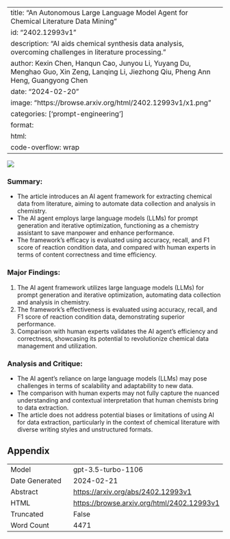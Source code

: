 
---
title: "An Autonomous Large Language Model Agent for Chemical Literature Data Mining"
id: "2402.12993v1"
description: "AI aids chemical synthesis data analysis, overcoming challenges in literature processing."
author: Kexin Chen, Hanqun Cao, Junyou Li, Yuyang Du, Menghao Guo, Xin Zeng, Lanqing Li, Jiezhong Qiu, Pheng Ann Heng, Guangyong Chen
date: "2024-02-20"
image: "https://browse.arxiv.org/html/2402.12993v1/x1.png"
categories: ['prompt-engineering']
format:
  html:
    code-overflow: wrap
---

![](https://browse.arxiv.org/html/2402.12993v1/x1.png)

### **Summary:**
- The article introduces an AI agent framework for extracting chemical data from literature, aiming to automate data collection and analysis in chemistry.
- The AI agent employs large language models (LLMs) for prompt generation and iterative optimization, functioning as a chemistry assistant to save manpower and enhance performance.
- The framework's efficacy is evaluated using accuracy, recall, and F1 score of reaction condition data, and compared with human experts in terms of content correctness and time efficiency.

### **Major Findings:**
1. The AI agent framework utilizes large language models (LLMs) for prompt generation and iterative optimization, automating data collection and analysis in chemistry.
2. The framework's effectiveness is evaluated using accuracy, recall, and F1 score of reaction condition data, demonstrating superior performance.
3. Comparison with human experts validates the AI agent's efficiency and correctness, showcasing its potential to revolutionize chemical data management and utilization.

### **Analysis and Critique:**
- The AI agent's reliance on large language models (LLMs) may pose challenges in terms of scalability and adaptability to new data.
- The comparison with human experts may not fully capture the nuanced understanding and contextual interpretation that human chemists bring to data extraction.
- The article does not address potential biases or limitations of using AI for data extraction, particularly in the context of chemical literature with diverse writing styles and unstructured formats.

## Appendix

|          |          |
|----------|----------|
| Model     | gpt-3.5-turbo-1106       |
| Date Generated     | 2024-02-21       |
| Abstract | [https://arxiv.org/abs/2402.12993v1](https://arxiv.org/abs/2402.12993v1)        |
| HTML     | [https://browse.arxiv.org/html/2402.12993v1](https://browse.arxiv.org/html/2402.12993v1)       |
| Truncated       | False       |
| Word Count       | 4471       |